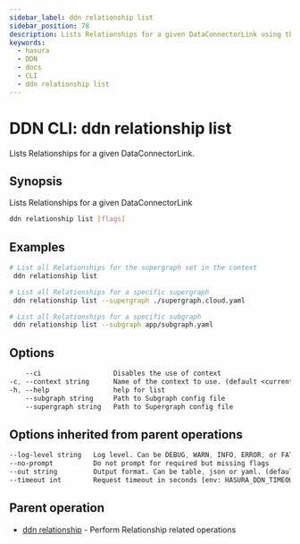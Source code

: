 ```yaml
---
sidebar_label: ddn relationship list
sidebar_position: 78
description: Lists Relationships for a given DataConnectorLink using the DDN CLI
keywords:
  - hasura
  - DDN
  - docs
  - CLI
  - ddn relationship list
---
```


# DDN CLI: ddn relationship list

Lists Relationships for a given DataConnectorLink.

## Synopsis

Lists Relationships for a given DataConnectorLink

```bash
ddn relationship list [flags]
```

## Examples

```bash
# List all Relationships for the supergraph set in the context
 ddn relationship list

# List all Relationships for a specific supergraph
 ddn relationship list --supergraph ./supergraph.cloud.yaml

# List all Relationships for a specific subgraph
 ddn relationship list --subgraph app/subgraph.yaml
```

## Options

```sass
    --ci                  Disables the use of context
-c, --context string      Name of the context to use. (default <current_context>)
-h, --help                help for list
    --subgraph string     Path to Subgraph config file
    --supergraph string   Path to Supergraph config file
```

## Options inherited from parent operations

```sass
--log-level string   Log level. Can be DEBUG, WARN, INFO, ERROR, or FATAL. (default "INFO")
--no-prompt          Do not prompt for required but missing flags
--out string         Output format. Can be table, json or yaml. (default "table")
--timeout int        Request timeout in seconds [env: HASURA_DDN_TIMEOUT] (default 100)
```

## Parent operation

- [ddn relationship](/reference/cli/commands/ddn_relationship) - Perform Relationship related operations
